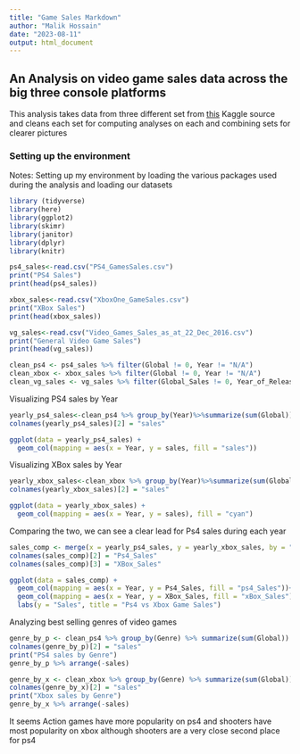 ---
title: "Game Sales Markdown"
author: "Malik Hossain"
date: "2023-08-11"
output: html_document
---

## An Analysis on video game sales data across the big three console platforms
This analysis takes data from three different set from [this](https://www.kaggle.com/datasets/sidtwr/videogames-sales-dataset) Kaggle source and cleans each set for computing analyses on each and combining sets for clearer pictures

### Setting up the environment
Notes: Setting up my environment by loading the various packages used during the analysis and loading our datasets

```{r loading packages, message=FALSE, warning=FALSE}
library (tidyverse)
library(here)
library(ggplot2)
library(skimr)
library(janitor)
library(dplyr)
library(knitr)
```

```{r loading up datasets, echo=FALSE, paged.print=TRUE}
ps4_sales<-read.csv("PS4_GamesSales.csv")
print("PS4 Sales")
print(head(ps4_sales))

xbox_sales<-read.csv("XboxOne_GameSales.csv")
print("XBox Sales")
print(head(xbox_sales))

vg_sales<-read.csv("Video_Games_Sales_as_at_22_Dec_2016.csv")
print("General Video Game Sales")
print(head(vg_sales))
```

```{r Performing cleaning on the sets, echo=FALSE}
clean_ps4 <- ps4_sales %>% filter(Global != 0, Year != "N/A")
clean_xbox <- xbox_sales %>% filter(Global != 0, Year != "N/A")
clean_vg_sales <- vg_sales %>% filter(Global_Sales != 0, Year_of_Release != "N/A")
```

Visualizing PS4 sales by Year
```{r echo=FALSE}
yearly_ps4_sales<-clean_ps4 %>% group_by(Year)%>%summarize(sum(Global))
colnames(yearly_ps4_sales)[2] = "sales"

ggplot(data = yearly_ps4_sales) +
  geom_col(mapping = aes(x = Year, y = sales, fill = "sales"))
```

Visualizing XBox sales by Year
```{r echo=FALSE}
yearly_xbox_sales<-clean_xbox %>% group_by(Year)%>%summarize(sum(Global))
colnames(yearly_xbox_sales)[2] = "sales"

ggplot(data = yearly_xbox_sales) +
  geom_col(mapping = aes(x = Year, y = sales), fill = "cyan")
```
Comparing the two, we can see a clear lead for Ps4 sales during each year
```{r echo=FALSE}
sales_comp <- merge(x = yearly_ps4_sales, y = yearly_xbox_sales, by = "Year")
colnames(sales_comp)[2] = "Ps4_Sales"
colnames(sales_comp)[3] = "XBox_Sales"

ggplot(data = sales_comp) +
  geom_col(mapping = aes(x = Year, y = Ps4_Sales, fill = "ps4_Sales"))+
  geom_col(mapping = aes(x = Year, y = XBox_Sales, fill = "xBox_Sales") )+
  labs(y = "Sales", title = "Ps4 vs Xbox Game Sales")
```

Analyzing best selling genres of video games
```{r echo=FALSE}
genre_by_p <- clean_ps4 %>% group_by(Genre) %>% summarize(sum(Global)) 
colnames(genre_by_p)[2] = "sales"
print("PS4 sales by Genre")
genre_by_p %>% arrange(-sales)

genre_by_x <- clean_xbox %>% group_by(Genre) %>% summarize(sum(Global))
colnames(genre_by_x)[2] = "sales"
print("Xbox sales by Genre")
genre_by_x %>% arrange(-sales)
```
It seems Action games have more popularity on ps4 and shooters have most popularity on xbox although shooters are a very close second place for ps4








